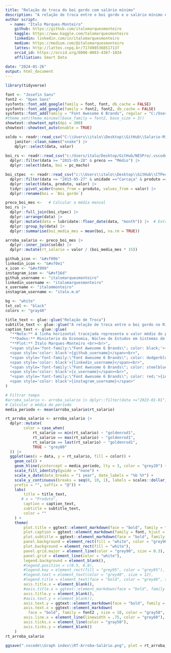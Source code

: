 ```yaml
---
title: "Relação de troca do boi gordo com salário mínimo"
description: "A relação de troca entre o boi gordo e o salário mínimo é uma métrica utilizada para avaliar o poder de compra do salário mínimo em relação ao preço da carne bovina."
author script: 
  - name: "Ítalo Marques-Monteiro"
    github: https://github.com/italomarquesmonteiro
    kaggle: https://www.kaggle.com/talomarquesmonteiro
    linkedin: linkedin.com/in/italomarquesmonteiro
    medium: https://medium.com/@italomarquesmonteiro
    lattes: http://lattes.cnpq.br/7174985368517137
    orcid_id: https://orcid.org/0000-0003-4367-1034
    affiliation: Smart Data
        
date: "2024-01-26"
output: html_document
---
```


```r
library(tidyverse)
```

```r
font <- "Josefin Sans"
font2 <- "Open Sans"
sysfonts::font_add_google(family = font, font, db_cache = FALSE)
sysfonts::font_add_google(family = font2, font2, db_cache = FALSE)
sysfonts::font_add(family = "Font Awesome 6 Brands", regular = "C:/Users/italo/AppData/Local/Microsoft/Windows/Fonts/Font Awesome 6 Brands-Regular-400.otf") # nolint
#theme_set(theme_minimal(base_family = font2, base_size = 3))
showtext::showtext_opts(dpi = 300)
showtext::showtext_auto(enable = TRUE)
```


```r
soldo <- readr::read_csv("C:\\Users\\italo\\Desktop\\GitHub\\Salario-Minimo-BR\\.vscode\\Dataset\\Salário-Mínimo-Mensal.csv") |>
    janitor::clean_names("snake") |>
    dplyr::select(data, valor)
    
boi_rs <- readr::read_csv("c:/Users/italo/Desktop/GitHub/NESPro/.vscode/Dataset/GadoGordo.csv") |>
  dplyr::filter(data >= "2015-05-28" & preco == "Médio") |>
  dplyr::select(data, boi = pc_macho)

boi_ctpec  <- readr::read_csv("c:\\Users\\italo\\Desktop\\GitHub\\CTPec\\.vscode\\Dataset\\Cotações.csv") |>
  dplyr::filter(data <= "2015-05-27" & unidade =="Carcaça" & produto == "Boi gordo") |>
  dplyr::select(data, produto, valor) |>
  tidyr::pivot_wider(names_from = produto, values_from = valor) |>
  dplyr::rename(boi = `Boi gordo`)
```

```r
preco_boi_mes <-   # Calcular a média mensal
boi_rs |>
  dplyr::full_join(boi_ctpec) |>
  dplyr::arrange(data) |>
  dplyr::mutate(data = lubridate::floor_date(data, "month")) |>  # Extrair o mês de cada data
  dplyr::group_by(data) |>
  dplyr::summarise(boi_media_mes = mean(boi, na.rm = TRUE))

arroba_salario <- preco_boi_mes |>
  dplyr::inner_join(soldo) |>
  dplyr::mutate(rt_salario = valor / (boi_media_mes * 15))
```

```r
github_icon <- "&#xf09b"
linkedin_icon <- "&#xf0e1"
x_icon <- "&#xf099"
instagram_icon <- "&#xf16d"
github_username <- "italomarquesmonteiro"
linkedin_username <- "italomarquesmonteiro"
x_username <- "italommonteiro"
instagram_username <- "italo.m.m"

bg <- "white"
txt_col <- "black"
colors <- "gray40"

title_text <- glue::glue("Relação de Troca")
subtitle_text <- glue::glue("A relação de troca entre o boi gordo no Rio Grande do Sul e o salário mínimo é uma métrica importante <br> que quantifica quantas arrobas (@) de boi gordo são necessárias para pagar o valor de um salário mínimo.")
caption_text <- glue::glue(
  "**Nota:** A linha horizontal tracejada representa o valor médio do período.<br>",
  "**Dados:** Ministerio da Economia, Núcleo de Estudos em Sistemas de Produção de Bovinos de Corte e Cadeia Produtiva (NESPro) e Centro de Tecnologia em Pecuária (CTPEC)<br>",
  "**Plot:** Ítalo Marques-Monteiro <br><br>",
  "<span style='font-family:\"Font Awesome 6 Brands\"; color: black;'>{github_icon};</span> 
  <span style='color: black'>{github_username}</span><br>",
  "<span style='font-family:\"Font Awesome 6 Brands\"; color: dodgerblue4;'>{linkedin_icon};</span> 
  <span style='color: black'>{linkedin_username}</span><br>",
  "<span style='font-family:\"Font Awesome 6 Brands\"; color: steelblue;'>{x_icon};</span>
  <span style='color: black'>{x_username}</span><br>",
  "<span style='font-family:\"Font Awesome 6 Brands\"; color: red;'>{instagram_icon};</span>
  <span style='color: black'>{instagram_username}</span>"
)
```

```r
# Filtrar tempo
#arroba_salario <- arroba_salario |> dplyr::filter(data >="2023-01-01")
# Calcular a média do período
media_periodo <- mean(arroba_salario$rt_salario)

rt_arroba_salario <- arroba_salario |>
  dplyr::mutate(
        color = case_when(
            rt_salario == min(rt_salario) ~ "goldenrod1",
            rt_salario == max(rt_salario) ~ "goldenrod1",
            rt_salario == last(rt_salario) ~ "goldenrod1",
            TRUE ~ "grey80"
  )) |>
  ggplot(aes(x = data, y = rt_salario, fill = color)) +
    geom_col() +
    geom_hline(yintercept = media_periodo, lty = 3, color = "grey20") +
    scale_fill_identity(guide = "none") +
    scale_x_date(date_breaks = "1 year", date_labels = "%b %Y") +
    scale_y_continuous(breaks = seq(0, 10, 1), labels = scales::dollar_format(
    prefix = "", suffix = "@")) +
    labs(
        title = title_text,
       # x = "Produto",
        caption = caption_text,
        subtitle = subtitle_text,
        color = ""
    ) +
    theme(
        plot.title = ggtext::element_markdown(face = "bold", family = font, size = 25, hjust = 0, color = "gray40",), # nolint
        plot.caption = ggtext::element_markdown(family = font, hjust = 0, margin = margin(10,0,0,0), size = 8, color = txt_col, lineheight = 1.2), # nolint
        plot.subtitle = ggtext::element_markdown(face = "bold", family = font, size = 15, hjust = 0, color = "gray40",),
        panel.background = element_rect(fill = "white", color = "grey90"),
        plot.background = element_rect(fill = "white"),
        panel.grid.major = element_line(color = "grey90", size = 0.3),
        panel.grid = element_line(color = "white"),
        legend.background = element_blank(),
        #legend.position = c(0.5, 0.8),
        #legend.key = element_rect(fill = "grey95", color = "grey95"),
        #legend.text = element_text(color = "grey40", size = 12),
        #legend.title = element_text(face = "bold", color = "grey40", size = 12),
        axis.title.x = element_blank(),
        #axis.title.x = ggtext::element_markdown(face = "bold", family = font,size = 15, hjust = 0, color = "gray50"), # nolint,
        axis.title.y = element_blank(),
        #axis.text.y = element_blank(),
        axis.text.y = ggtext::element_markdown(face = "bold", family = font2, size = 10, hjust = 0, color = "gray50"), # nolint,
        axis.text.x = ggtext::element_markdown(
          face = "bold", family = font2 , size = 10, color = "gray50", angle = 90, hjust = 0.5),# nolint
        axis.line.x = element_line(linewidth = .75, color = "grey60"),
        axis.ticks.x = element_line(color = "gray50"),
        axis.ticks.y = element_blank()
    )
rt_arroba_salario
```

```r
ggsave(".vscode\\Graph index\\RT-Arroba-Salário.png", plot = rt_arroba_salario, dpi = 300)
```